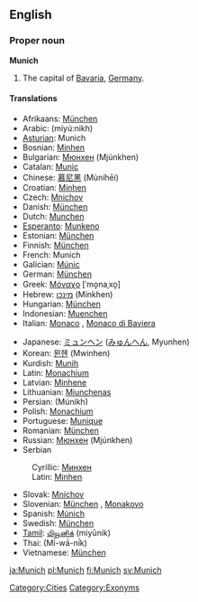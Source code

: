 ==English==
{{wikipedia}}
===Proper noun===
'''Munich'''

#The capital of [[Bavaria]], [[Germany]].

====Translations====
{{top}}
*Afrikaans: [[München]]
*Arabic: {{ARchar|[[ميونخ]]}} (miyú:nikh)
*[[Asturian]]: Munich
*Bosnian: [[Minhen#Bosnian|Minhen]] {{m}}
*Bulgarian: [[Мюнхен]] (Mjúnkhen) {{m}}
*Catalan: [[Munic]]
*Chinese: [[慕尼黑]] (Mùníhēi)
*Croatian: [[Minhen#Croatian|Minhen]] {{m}}
*Czech: [[Mnichov]] {{m}}
*Danish: [[München]]
*Dutch: [[Munchen]]
*[[Esperanto]]: [[Munkeno]]
*Estonian: [[München]]
*Finnish: [[München]]
*French: Munich
*Galician: [[Múnic]]
*German: [[München]] {{n}}
*Greek: [[Μόναχο]] [ˈmo̞naˌxo̞] {{n}}
*Hebrew: [[מינכן]] (Minkhen)
*Hungarian: [[München]]
*Indonesian: [[Muenchen]]
*Italian: [[Monaco]] {{f}}, [[Monaco di Baviera]] {{f}}
{{mid}}
*Japanese: [[ミュンヘン]] ([[みゅんへん]], Myunhen)
*Korean: [[뮌헨]] (Mwinhen)
*Kurdish: [[Munih]]
*Latin: [[Monachium]]
*Latvian: [[Minhene]]
*Lithuanian: [[Miunchenas]]
*Persian: {{FAchar|[[مونیخ]]}} (Múnikh)
*Polish: [[Monachium]] {{m}}
*Portuguese: [[Munique]] {{m}}
*Romanian: [[München]]
*Russian: [[Мюнхен]] (Mjúnkhen) {{m}}
*Serbian
:Cyrillic: [[Минхен#Serbian|Минхен]] {{m}}
:Latin: [[Minhen#Serbian|Minhen]] {{m}}
*Slovak: [[Mníchov]] {{m}}
*Slovenian: [[München]] {{m}}, [[Monakovo]] {{n}}
*Spanish: [[Múnich]] {{m}}
*Swedish: [[München]]
*[[Tamil]]: [[மியூனிக்]] (miyūnik)
*Thai: {{THchar|[[มิวนิก]]}} (Mí́-wá́-ní́k)
*Vietnamese: [[München]]
{{bottom}}

[[Category:Cities]]
[[Category:Exonyms]]

[[ja:Munich]]
[[pl:Munich]]
[[fi:Munich]]
[[sv:Munich]]